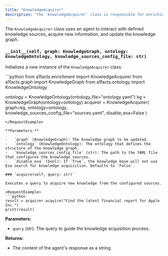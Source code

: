 ```yaml
---
title: "KnowledgeAcquirer"
description: "The `KnowledgeAcquirer` class is responsible for enriching and updating the knowledge graph with validated information from various knowledge sources."
---
```


The `KnowledgeAcquirer` class uses an agent to interact with defined knowledge sources, acquire new information, and update the knowledge graph.

### `__init__(self, graph: KnowledgeGraph, ontology: KnowledgeOntology, knowledge_sources_config_file: str)`

Initializes a new instance of the `KnowledgeAcquirer` class.

<RequestExample>
```python
from a1facts.enrichment import KnowledgeAcquirer
from a1facts.graph import KnowledgeGraph
from a1facts.ontology import KnowledgeOntology

ontology = KnowledgeOntology(ontology_file="ontology.yaml")
kg = KnowledgeGraph(ontology=ontology)
acquirer = KnowledgeAcquirer(
    graph=kg,
    ontology=ontology,
    knowledge_sources_config_file="sources.yaml",
    disable_exa=False
)
```
</RequestExample>

**Parameters:**

-   `graph` (KnowledgeGraph): The knowledge graph to be updated.
-   `ontology` (KnowledgeOntology): The ontology that defines the structure of the knowledge graph.
-   `knowledge_sources_config_file` (str): The path to the YAML file that configures the knowledge sources.
-   `disable_exa` (bool): If `True`, the knowledge base will not use Exa search for knowledge acquisition. Defaults to `False`.

### `acquire(self, query: str)`

Executes a query to acquire new knowledge from the configured sources.

<RequestExample>
```python
result = acquirer.acquire("Find the latest financial report for Apple Inc.")
print(result)
```
</RequestExample>

**Parameters:**

-   `query` (str): The query to guide the knowledge acquisition process.

**Returns:**

-   The content of the agent's response as a string.
